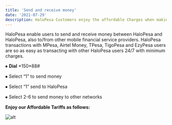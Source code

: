 ```yaml
---
title: 'Send and receive money'
date: '2021-07-29'
description: HaloPesa Customers enjoy the affordable Charges when making various HaloPesa transactions.
---
```


HaloPesa enable users to send and receive money between HaloPesa and HaloPesa, also to/from other mobile financial service providers. HaloPesa transactions with MPesa, Airtel Money, TPesa, TigoPesa and EzyPesa users are so as easy as transacting with other HaloPesa users 24/7 with minimum charges.

⦁	**Dial** \*150*88#

⦁	Select “1” to send money

⦁	Select “1” send to HaloPesa

⦁	Select 2-6 to send money to other networks

**Enjoy our Affordable Tariffs as follows:**

![alt](https://i.imgur.com/JSipeLy.png) 
